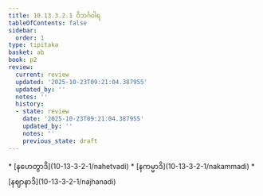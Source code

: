 ```yaml
---
title: 10.13.3.2.1 ဝိဘင်္ဂဝါရ
tableOfContents: false
sidebar:
  order: 1
type: tipitaka
basket: ab
book: p2
review:
  current: review
  updated: '2025-10-23T09:21:04.387955'
  updated_by: ''
  notes: ''
  history:
  - state: review
    date: '2025-10-23T09:21:04.387955'
    updated_by: ''
    notes: ''
    previous_state: draft
---
```



<ReviewStatus review={frontmatter.review} showDetails={true} />

<HypothesisAnnotation frontmatter={frontmatter} />

<DynamicBreadcrumb />



<TableOfContents book="p2" section="10.13.3.2.1">
* [နဟေတွာဒိ](10-13-3-2-1/nahetvadi)
* [နကမ္မာဒိ](10-13-3-2-1/nakammadi)
* [နဈာနာဒိ](10-13-3-2-1/najhanadi)
</TableOfContents>